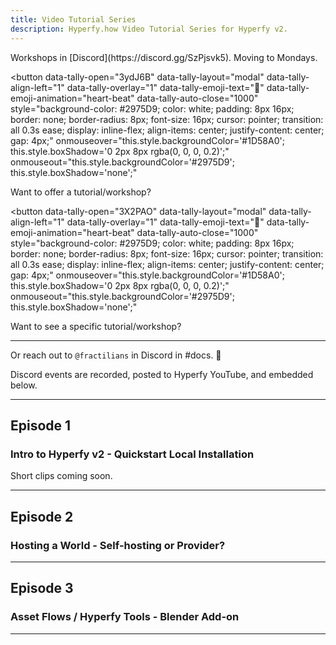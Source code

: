 ```yaml
---
title: Video Tutorial Series
description: Hyperfy.how Video Tutorial Series for Hyperfy v2.
---
```




<Aside type="tip" title="Now on Mondays.">
Workshops in [Discord](https://discord.gg/SzPjsvk5).  Moving to Mondays.
</Aside>

<script async src="https://tally.so/widgets/embed.js"></script>

<button
  data-tally-open="3ydJ6B"
  data-tally-layout="modal"
  data-tally-align-left="1"
  data-tally-overlay="1"
  data-tally-emoji-text="📼"
  data-tally-emoji-animation="heart-beat"
  data-tally-auto-close="1000"
  style="background-color: #2975D9; color: white; padding: 8px 16px; border: none; border-radius: 8px; font-size: 16px; cursor: pointer; transition: all 0.3s ease; display: inline-flex; align-items: center; justify-content: center; gap: 4px;"
  onmouseover="this.style.backgroundColor='#1D58A0'; this.style.boxShadow='0 2px 8px rgba(0, 0, 0, 0.2)';"
  onmouseout="this.style.backgroundColor='#2975D9'; this.style.boxShadow='none';"
>
  Want to offer a tutorial/workshop?
</button>

<button
  data-tally-open="3X2PAO"
  data-tally-layout="modal"
  data-tally-align-left="1"
  data-tally-overlay="1"
  data-tally-emoji-text="📼"
  data-tally-emoji-animation="heart-beat"
  data-tally-auto-close="1000"
  style="background-color: #2975D9; color: white; padding: 8px 16px; border: none; border-radius: 8px; font-size: 16px; cursor: pointer; transition: all 0.3s ease; display: inline-flex; align-items: center; justify-content: center; gap: 4px;"
  onmouseover="this.style.backgroundColor='#1D58A0'; this.style.boxShadow='0 2px 8px rgba(0, 0, 0, 0.2)';"
  onmouseout="this.style.backgroundColor='#2975D9'; this.style.boxShadow='none';"
>
  Want to see a specific tutorial/workshop?
</button>

---

Or reach out to `@fractilians` in Discord in #docs. 🦾


Discord events are recorded, posted to Hyperfy YouTube, and embedded below.

<CardGrid>
<LinkCard title="Join the Github discussion" href="https://github.com/Innkeeping/hyperfy.how/discussions/1" />
<LinkCard title="Subscribe to the Hyperfy YouTube 👍" href="https://www.youtube.com/@hyperfy_xyz" />
</CardGrid>

---

## Episode 1

### Intro to Hyperfy v2 - Quickstart Local Installation

<YouTube id="_g-t1J9XAb4" />


<LinkCard title="Updated Detailed Installation for more in-depth installation guide, as in video." href="/setup/detailed" />

Short clips coming soon.


---

## Episode 2

### Hosting a World - Self-hosting or Provider?

<YouTube id="_B15JvUU0t4" />

<CardGrid>
<LinkCard title="Fly.io - Self-hosting" href="/hosting/self/#flyio" />
<LinkCard title="Coolify" href="/hosting/self/#coolify-installation-guide" />
<LinkCard title="Hosting Provided by Hyperfyworlds.host" href="/hosting/providers/#hyperworldshost" />
<LinkCard title="Also check out" href="/hosting/self#also-check-out" />
</CardGrid>

---

## Episode 3

### Asset Flows / Hyperfy Tools - Blender Add-on

<YouTube id="NWTIZv2GTgw" />

<CardGrid>
<LinkCard title="Hyperfy Tools" href="/guides/3d/blender/#hyperfy-tools" />
<LinkCard title="Model Platforms" href="/guides/3d/models#model-platforms" />
<LinkCard title="Hyperfy Blender Theme" href="/hyperfy.how/guides/3d/blender/#hyperfy-blender-theme" />
<LinkCard title="AI Generation such as Meshy" href="/guides/3d/models#generators" />
</CardGrid>



---
